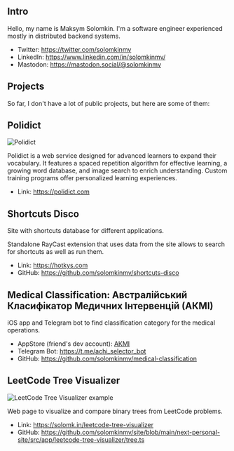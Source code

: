 <article className="prose prose-gray max-w-3xl mx-auto dark:prose-invert">

  # Intro

  Hello, my name is Maksym Solomkin. I'm a software engineer experienced mostly in distributed backend systems.

  * Twitter: https://twitter.com/solomkinmv
  * LinkedIn: https://www.linkedin.com/in/solomkinmv/
  * Mastodon: https://mastodon.social/@solomkinmv

  # Projects

  So far, I don't have a lot of public projects, but here are some of them:

  ## Polidict

  ![Polidict ](/images/home/polidict-opengraph.jpg)

  Polidict is a web service designed for advanced learners to expand their vocabulary. It features a spaced repetition
  algorithm for effective learning, a growing word database, and image search to enrich understanding. Custom training
  programs offer personalized learning experiences.

  * Link: https://polidict.com

  ## Shortcuts Disco

  Site with shortcuts database for different applications.

  Standalone RayCast extension that uses data from the site allows to search for shortcuts as well as run them.

  * Link: https://hotkys.com
  * GitHub: https://github.com/solomkinmv/shortcuts-disco

  ## Medical Classification: Австралійський Класифікатор Медичних Інтервенцій (АКМІ)

  iOS app and Telegram bot to find classification category for the medical operations.

  * AppStore (friend's dev account): [АКМІ](https://apps.apple.com/ua/app/%D0%B0%D0%BA%D0%BC%D1%96/id6450682699)
  * Telegram Bot: https://t.me/achi_selector_bot
  * GitHub: https://github.com/solomkinmv/medical-classification

  ## LeetCode Tree Visualizer

  ![LeetCode Tree Visualizer example](/images/home/leetcode-tree-viz.jpg)

  Web page to visualize and compare binary trees from LeetCode problems.

  * Link: https://solomk.in/leetcode-tree-visualizer
  * GitHub: https://github.com/solomkinmv/site/blob/main/next-personal-site/src/app/leetcode-tree-visualizer/tree.ts

</article>
